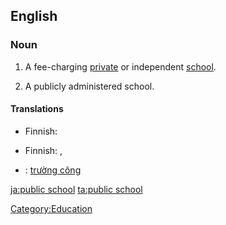 ==English==

===Noun===
{{en-noun|sg=[[public]] [[school]]}}

# {{British}} A fee-charging [[private]] or independent [[school]].
# {{North America}} A publicly administered school.

====Translations====
{{trans-top|private school}}
* Finnish: {{t-|fi|yksityiskoulu}}
{{trans-mid}}
{{trans-bottom}}

{{trans-top|publicly administered school}}
* Finnish: {{t+|fi|yleinen}} {{t+|fi|koulu}},  {{t+|fi|peruskoulu}}
{{trans-mid}}
{{trans-bottom}}

{{checktrans-top}}
* {{ttbc|Vietnamese}}: [[trường công]]
{{trans-bottom}}

[[Category:Education]]

[[ja:public school]]
[[ta:public school]]